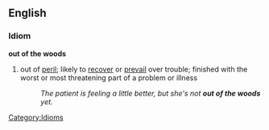 ==English==
===Idiom===
'''out of the woods'''
#out of [[peril]]; likely to [[recover]] or [[prevail]] over trouble; finished with the worst or most threatening part of a problem or illness
#:''The patient is feeling a little better, but she's not '''out of the woods''' yet.''
[[Category:Idioms]]